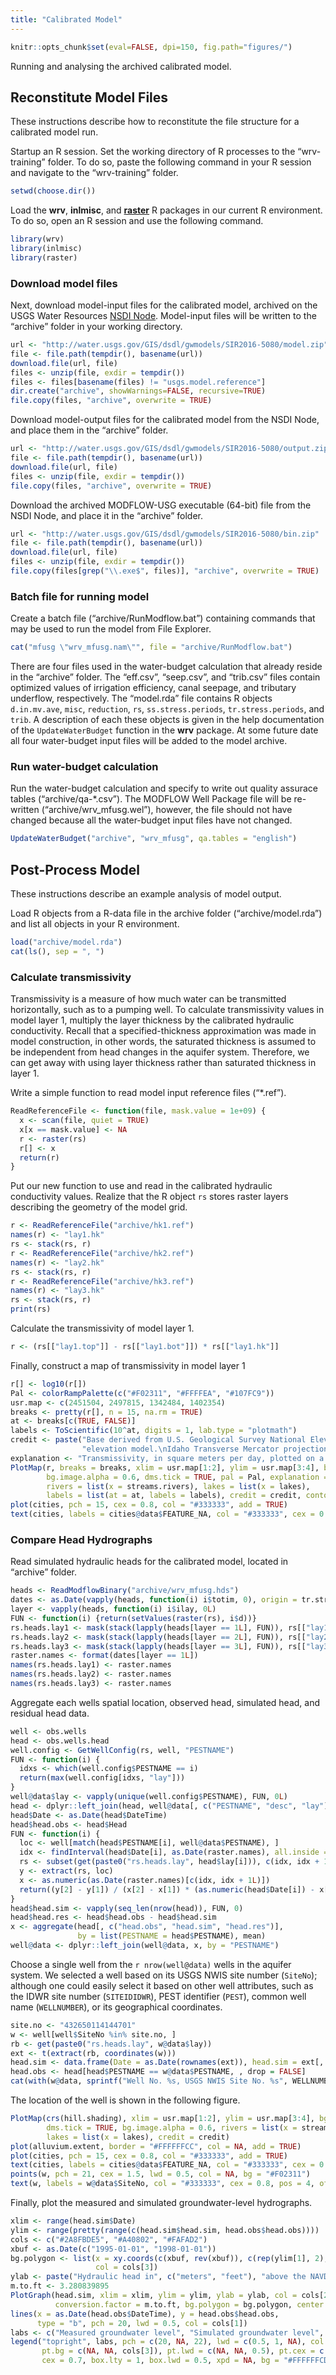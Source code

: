 ```yaml
---
title: "Calibrated Model"
---
```


```r
knitr::opts_chunk$set(eval=FALSE, dpi=150, fig.path="figures/")
```

Running and analysing the archived calibrated model.

## Reconstitute Model Files

These instructions describe how to reconstitute the file structure for a calibrated model run.

Startup an R session.
Set the working directory of R processes to the "wrv-training" folder.
To do so, paste the following command in your R session and navigate to the "wrv-training" folder.

```r
setwd(choose.dir())
```

Load the **wrv**, **inlmisc**, and [**raster**](https://cran.r-project.org/package=raster)
R packages in our current R environment.
To do so, open an R session and use the following command.

```r
library(wrv)
library(inlmisc)
library(raster)
```

### Download model files

Next, download model-input files for the calibrated model,
archived on the USGS Water Resources [NSDI Node](http://dx.doi.org/10.5066/F7C827DT).
Model-input files will be written to the "archive" folder in your working directory.

```r
url <- "http://water.usgs.gov/GIS/dsdl/gwmodels/SIR2016-5080/model.zip"
file <- file.path(tempdir(), basename(url))
download.file(url, file)
files <- unzip(file, exdir = tempdir())
files <- files[basename(files) != "usgs.model.reference"]
dir.create("archive", showWarnings=FALSE, recursive=TRUE)
file.copy(files, "archive", overwrite = TRUE)
```

Download model-output files for the calibrated model from the NSDI Node,
and place them in the "archive" folder.

```r
url <- "http://water.usgs.gov/GIS/dsdl/gwmodels/SIR2016-5080/output.zip"
file <- file.path(tempdir(), basename(url))
download.file(url, file)
files <- unzip(file, exdir = tempdir())
file.copy(files, "archive", overwrite = TRUE)
```

Download the archived MODFLOW-USG executable (64-bit) file from the NSDI Node,
and place it in the "archive" folder.

```r
url <- "http://water.usgs.gov/GIS/dsdl/gwmodels/SIR2016-5080/bin.zip"
file <- file.path(tempdir(), basename(url))
download.file(url, file)
files <- unzip(file, exdir = tempdir())
file.copy(files[grep("\\.exe$", files)], "archive", overwrite = TRUE)
```

### Batch file for running model

Create a batch file ("archive/RunModflow.bat") containing commands that
may be used to run the model from File Explorer.

```r
cat("mfusg \"wrv_mfusg.nam\"", file = "archive/RunModflow.bat")
```

There are four files used in the water-budget calculation that already reside in the "archive" folder.
The "eff.csv", "seep.csv", and "trib.csv" files contain optimized values of
irrigation efficiency, canal seepage, and tributary underflow, respectively.
The "model.rda" file contains R objects `d.in.mv.ave`, `misc`, `reduction`, `rs`,
`ss.stress.periods`, `tr.stress.periods`, and `trib`.
A description of each these objects is given in the help documentation of the
`UpdateWaterBudget` function in the **wrv** package.
At some future date all four water-budget input files will be added to the model archive.

### Run water-budget calculation

Run the water-budget calculation and specify to write out quality assurace tables ("archive/qa-\*.csv").
The MODFLOW Well Package file will be re-written ("archive/wrv_mfusg.wel"), however,
the file should not have changed because all the water-budget input files have not changed.

```r
UpdateWaterBudget("archive", "wrv_mfusg", qa.tables = "english")
```

## Post-Process Model

These instructions describe an example analysis of model output.

Load R objects from a R-data file in the archive folder ("archive/model.rda")
and list all objects in your R environment.

```r
load("archive/model.rda")
cat(ls(), sep = ", ")
```

### Calculate transmissivity

Transmissivity is a measure of how much water can be transmitted horizontally, such as to a pumping well.
To calculate transmissivity values in model layer 1,
multiply the layer thickness by the calibrated hydraulic conductivity.
Recall that a specified-thickness approximation was made in model construction,
in other words, the saturated thickness is assumed to be independent from head changes in the aquifer system.
Therefore, we can get away with using layer thickness rather than saturated thickness in layer 1.

Write a simple function to read model input reference files ("\*.ref").

```r
ReadReferenceFile <- function(file, mask.value = 1e+09) {
  x <- scan(file, quiet = TRUE)
  x[x == mask.value] <- NA
  r <- raster(rs)
  r[] <- x
  return(r)
}
```

Put our new function to use and read in the calibrated hydraulic conductivity values.
Realize that the R object `rs` stores raster layers describing the geometry of the model grid.

```r
r <- ReadReferenceFile("archive/hk1.ref")
names(r) <- "lay1.hk"
rs <- stack(rs, r)
r <- ReadReferenceFile("archive/hk2.ref")
names(r) <- "lay2.hk"
rs <- stack(rs, r)
r <- ReadReferenceFile("archive/hk3.ref")
names(r) <- "lay3.hk"
rs <- stack(rs, r)
print(rs)
```

Calculate the transmissivity of model layer 1.

```r
r <- (rs[["lay1.top"]] - rs[["lay1.bot"]]) * rs[["lay1.hk"]]
```

Finally, construct a map of transmissivity in model layer 1

```r
r[] <- log10(r[])
Pal <- colorRampPalette(c("#F02311", "#FFFFEA", "#107FC9"))
usr.map <- c(2451504, 2497815, 1342484, 1402354)
breaks <- pretty(r[], n = 15, na.rm = TRUE)
at <- breaks[c(TRUE, FALSE)]
labels <- ToScientific(10^at, digits = 1, lab.type = "plotmath")
credit <- paste("Base derived from U.S. Geological Survey National Elevation Dataset 10-meter digital",
                "elevation model.\nIdaho Transverse Mercator projection; North American Datum of 1983.")
explanation <- "Transmissivity, in square meters per day, plotted on a logarithmic scale."
PlotMap(r, breaks = breaks, xlim = usr.map[1:2], ylim = usr.map[3:4], bg.image = hill.shading,
        bg.image.alpha = 0.6, dms.tick = TRUE, pal = Pal, explanation = explanation,
        rivers = list(x = streams.rivers), lakes = list(x = lakes),
        labels = list(at = at, labels = labels), credit = credit, contour.lines = list(col = "#1F1F1F"))
plot(cities, pch = 15, cex = 0.8, col = "#333333", add = TRUE)
text(cities, labels = cities@data$FEATURE_NA, col = "#333333", cex = 0.5, pos = 1, offset = 0.4)
```

### Compare Head Hydrographs

Read simulated hydraulic heads for the calibrated model, located in "archive" folder.

```r
heads <- ReadModflowBinary("archive/wrv_mfusg.hds")
dates <- as.Date(vapply(heads, function(i) i$totim, 0), origin = tr.stress.periods[1])
layer <- vapply(heads, function(i) i$ilay, 0L)
FUN <- function(i) {return(setValues(raster(rs), i$d))}
rs.heads.lay1 <- mask(stack(lapply(heads[layer == 1L], FUN)), rs[["lay1.bot"]])
rs.heads.lay2 <- mask(stack(lapply(heads[layer == 2L], FUN)), rs[["lay2.bot"]])
rs.heads.lay3 <- mask(stack(lapply(heads[layer == 3L], FUN)), rs[["lay3.bot"]])
raster.names <- format(dates[layer == 1L])
names(rs.heads.lay1) <- raster.names
names(rs.heads.lay2) <- raster.names
names(rs.heads.lay3) <- raster.names
```

Aggregate each wells spatial location, observed head, simulated head, and residual head data.

```r
well <- obs.wells
head <- obs.wells.head
well.config <- GetWellConfig(rs, well, "PESTNAME")
FUN <- function(i) {
  idxs <- which(well.config$PESTNAME == i)
  return(max(well.config[idxs, "lay"]))
}
well@data$lay <- vapply(unique(well.config$PESTNAME), FUN, 0L)
head <- dplyr::left_join(head, well@data[, c("PESTNAME", "desc", "lay")], by = "PESTNAME")
head$Date <- as.Date(head$DateTime)
head$head.obs <- head$Head
FUN <- function(i) {
  loc <- well[match(head$PESTNAME[i], well@data$PESTNAME), ]
  idx <- findInterval(head$Date[i], as.Date(raster.names), all.inside = TRUE)
  rs <- subset(get(paste0("rs.heads.lay", head$lay[i])), c(idx, idx + 1L))
  y <- extract(rs, loc)
  x <- as.numeric(as.Date(raster.names)[c(idx, idx + 1L)])
  return((y[2] - y[1]) / (x[2] - x[1]) * (as.numeric(head$Date[i]) - x[1]) + y[1])
}
head$head.sim <- vapply(seq_len(nrow(head)), FUN, 0)
head$head.res <- head$head.obs - head$head.sim
x <- aggregate(head[, c("head.obs", "head.sim", "head.res")],
               by = list(PESTNAME = head$PESTNAME), mean)
well@data <- dplyr::left_join(well@data, x, by = "PESTNAME")
```

Choose a single well from the `r nrow(well@data)` wells in the aquifer system.
We selected a well based on its USGS NWIS site number (`SiteNo`);
although one could easily select it based on other well attributes,
such as the IDWR site number (`SITEIDIDWR`), PEST identifier (`PEST`), common well name (`WELLNUMBER`),
or its geographical coordinates.

```r
site.no <- "432650114144701"
w <- well[well$SiteNo %in% site.no, ]
rb <- get(paste0("rs.heads.lay", w@data$lay))
ext <- t(extract(rb, coordinates(w)))
head.sim <- data.frame(Date = as.Date(rownames(ext)), head.sim = ext[, 1])
head.obs <- head[head$PESTNAME == w@data$PESTNAME, , drop = FALSE]
cat(with(w@data, sprintf("Well No. %s, USGS NWIS Site No. %s", WELLNUMBER, SiteNo)))
```

The location of the well is shown in the following figure.

```r
PlotMap(crs(hill.shading), xlim = usr.map[1:2], ylim = usr.map[3:4], bg.image = hill.shading,
        dms.tick = TRUE, bg.image.alpha = 0.6, rivers = list(x = streams.rivers),
        lakes = list(x = lakes), credit = credit)
plot(alluvium.extent, border = "#FFFFFFCC", col = NA, add = TRUE)
plot(cities, pch = 15, cex = 0.8, col = "#333333", add = TRUE)
text(cities, labels = cities@data$FEATURE_NA, col = "#333333", cex = 0.5, pos = 1, offset = 0.4)
points(w, pch = 21, cex = 1.5, lwd = 0.5, col = NA, bg = "#F02311")
text(w, labels = w@data$SiteNo, col = "#333333", cex = 0.8, pos = 4, offset = 0.4)
```

Finally, plot the measured and simulated groundwater-level hydrographs.

```r
xlim <- range(head.sim$Date)
ylim <- range(pretty(range(c(head.sim$head.sim, head.obs$head.obs))))
cols <- c("#2A8FBDE5", "#A40802", "#FAFAD2")
xbuf <- as.Date(c("1995-01-01", "1998-01-01"))
bg.polygon <- list(x = xy.coords(c(xbuf, rev(xbuf)), c(rep(ylim[1], 2), rep(ylim[2], 2))),
                   col = cols[3])
ylab <- paste("Hydraulic head in", c("meters", "feet"), "above the NAVD88")
m.to.ft <- 3.280839895
PlotGraph(head.sim, xlim = xlim, ylim = ylim, ylab = ylab, col = cols[2],
          conversion.factor = m.to.ft, bg.polygon = bg.polygon, center.date.labels = TRUE)
lines(x = as.Date(head.obs$DateTime), y = head.obs$head.obs,
      type = "b", pch = 20, lwd = 0.5, col = cols[1])
labs <- c("Measured groundwater level", "Simulated groundwater level", "Warm-up period in simulation")
legend("topright", labs, pch = c(20, NA, 22), lwd = c(0.5, 1, NA), col = c(cols[1:2], "lightgray"),
       pt.bg = c(NA, NA, cols[3]), pt.lwd = c(NA, NA, 0.5), pt.cex = c(1, NA, 1.5), inset = 0.02,
       cex = 0.7, box.lty = 1, box.lwd = 0.5, xpd = NA, bg = "#FFFFFFCD")
```
